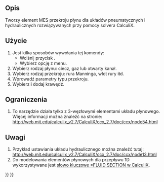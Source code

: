 <languages/>

{{Docnav
|[[FEM_ElementGeometry2D/pl|Grubość powłoki]]
|[[FEM_ConstraintElectrostaticPotential/pl|Warunek brzegowy potencjału elektrostatycznego]]
|[[FEM_Workbench/pl|środowisko pracy MES]]
|IconL=FEM_ElementGeometry2D.svg
|IconR=FEM_ConstraintElectrostaticPotential.svg
|IconC=Workbench_FEM.svg
}}

{{GuiCommandContainer|
{{GuiCommand/pl
|Name=FEM ElementFluid1D
|Name/pl=MES: Przekrój dla przepływu 1D
|MenuLocation=Model → Geometria elementu → Przekrój dla przepływu 1D
|Workbenches=[[FEM_Workbench/pl|MES]]
|SeeAlso=[[FEM_tutorial/pl|Poradnik MES]]
}}
{{GuiCommandFemInfo/pl
|Solvers=CalculiX
}}
}}

<span id="Description"></span>
==Opis==

Tworzy element MES przekroju płynu dla układów pneumatycznych i hydraulicznych rozwiązywanych przy pomocy solvera CalculiX.

<span id="Usage"></span>
==Użycie==

<div class="mw-translate-fuzzy">
# Jest kilka sposobów wywołania tej komendy:
#* Wciśnij przycisk {{Button|[[Image:FEM_ElementFluid1D.svg|16px]] '''Przekrój dla przepływu 1D'''}}.
#* Wybierz opcję {{MenuCommand|Model → Geometria elementu → [[Image:FEM_ElementFluid1D.svg|16px]] Przekrój dla przepływu 1D}} z menu.
# Wybierz rodzaj płynu: ciecz, gaz lub otwarty kanał.
# Wybierz rodzaj przekroju: rura Manninga, wlot rury itd.
# Wprowadź parametry typu przekroju.
# Wybierz i dodaj krawędź.
</div>

<span id="Limitations"></span>
==Ograniczenia==

#To narzędzie działa tylko z 3-węzłowymi elementami układu płynowego. Więcej informacji można znaleźć na stronie: http://web.mit.edu/calculix_v2.7/CalculiX/ccx_2.7/doc/ccx/node54.html

<span id="Notes"></span>
==Uwagi==

# Przykład ustawiania układu hydraulicznego można znaleźć tutaj: http://web.mit.edu/calculix_v2.7/CalculiX/ccx_2.7/doc/ccx/node13.html 
# Do modelowania elementów płynowych dla przepływu 1D wykorzystywane jest [http://web.mit.edu/calculix_v2.7/CalculiX/ccx_2.7/doc/ccx/node205.html słowo kluczowe *FLUID SECTION w CalculiX].


{{Docnav
|[[FEM_ElementGeometry2D/pl|Grubość powłoki]]
|[[FEM_ConstraintElectrostaticPotential/pl|Warunek brzegowy potencjału elektrostatycznego]]
|[[FEM_Workbench/pl|środowisko pracy MES]]
|IconL=FEM_ElementGeometry2D.svg
|IconR=FEM_ConstraintElectrostaticPotential.svg
|IconC=Workbench_FEM.svg
}}

{{FEM Tools navi{{#translation:}}}}
{{Userdocnavi{{#translation:}}}}
{{clear}}